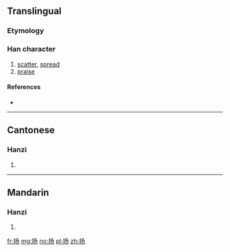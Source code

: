 {{also|揚}}
==Translingual==

===Etymology===
{{Han simp|揚|f=昜|t=𠃓}}

===Han character===
{{Han char|rn=64|rad=手|as=03|sn=6|four=|canj=手弓尸竹 (QNSH)}}

# [[scatter]], [[spread]]
# [[praise]]

====References====
* {{Han ref|kx=0418.141|hdz=31832.060|uh=626C|ud=25196}}

----

==Cantonese==

===Hanzi===
{{yue-hanzi|jyut=joeng4|y=yeung4|tra=揚}}

# {{defn|lang=yue|sort=手03}}

----

==Mandarin==

===Hanzi===
{{cmn-hanzi|tra=揚|pin=[[yáng]] ([[yang2]]), [[róu]] ([[rou2]])|wg=yang<sup>2</sup>, jou<sup>2</sup>}}

# {{defn|lang=cmn|sort=手03}}

[[fr:扬]]
[[mg:扬]]
[[no:扬]]
[[pl:扬]]
[[zh:扬]]